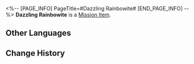<%-- [PAGE_INFO]
PageTitle=#Dazzling Rainbowite#
[END_PAGE_INFO] --%>
{{Item Infobox
|id          = 140181
|image       = Item Dazzling Rainbowite.png
|type        = Mission Item
|invCategory = Missions
|rarity      = 3
|effect      = 
|description = Only the extremely lucky can get their hands on this crystal.<br />It doesn't look like it has any practical value, but it could be sold for a very good price.
}}
'''Dazzling Rainbowite''' is a [[Mission Item]].

==Other Languages==
{{Other Languages
|en   = Dazzling Rainbowite
|zhs  = 美丽的五彩晶石
|zht  = 美麗的五彩晶石
|ja   = 美しいカラフルな結晶
|ko   = 아름다운 오색 결정석
|es   = Arcoirita resplandeciente
|fr   = Arc-en-cielite éblouissant
|ru   = Ослепительный радужный камень
|th   = คริสตัลหลากสีแสนสวย
|vi   = Đá Kết Tinh Ngũ Sắc Tuyệt Đẹp
|de   = Schillernder Regenbogenkristall
|id   = Kristal Lima Warna
|pt   = Arcoirita Ofuscante
}}

==Change History==
{{Change History|1.0}}